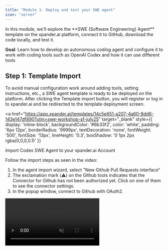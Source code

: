```yaml
---
title: "Module 1: Deploy and test your SWE agent"
icon: "server"
---
```


<Note>
  In this module, we'll explore the **SWE (Software Engineering) Agent** template on the xpander.ai platform, connect it to GitHub, download the code locally, and test it.
</Note>

**Goal**: Learn how to develop an autonomous coding agent and configure it to work with coding tools such as OpenAI Codex and how it can use different tools

## Step 1: Template Import

To avoid manual configuration work around adding tools, setting instructions, etc., a SWE agent template is ready to be deployed on the platform.
After clicking the Template import button, you will register or log in to xpander.ai and be redirected to the template deployment screen.

<a 
  href="https://app.xpander.ai/templates/14c5e651-a207-4a60-8dd6-143e147df890?utm=swe-workshop-sf-july25" 
  target="_blank" 
  style={{
    display: 'inline-block',
    backgroundColor: '#6b33f2',
    color: 'white',
    padding: '6px 12px',
    borderRadius: '9999px',
    textDecoration: 'none',
    fontWeight: '500',
    fontSize: '13px',
    lineHeight: '0.3',
    boxShadow: '0 1px 2px rgba(0,0,0,0.1)'
  }}
>
  Import Codex SWE Agent to your xpander.ai Account
</a>

Follow the import steps as seen in the video:

1. In the agent import wizard, select "New Github Pull Requests interface"
2. The exclamation mark (⚠️) on the Github tools indicates that the Connector for Github has not been authorized yet. Click on one of them to see the connector settings.
3. In the popup window, connect to Github with OAuth2.

<Frame>
  <video autoPlay muted loop playsInline className="w-full aspect-video" src="https://assets.xpanderai.io/workshops/videos/import-process.mp4" />
</Frame>

You are now seeing the AI Workbench - a user interface used to design, deploy, test and observe agents.

<Tip>
  The left side of the AI Workbench can be used to easily interact with your agent and see how it behaves in real time - we will do that in a minute.
</Tip>

Change the view to **Agent Graph** to see the visual representation of your agent or multi-agent team, including its different triggering capabilities and its available tools.

Check out the available tools your agent has. It can interact with GitHub - listing, creating, updating, and commenting on pull requests. More importantly, it can code using the built-in Coding agent, built on an enhanced version of Codex CLI.

<Frame>
![Serverless coding agent](/images/workshops/serverless-coding-agent.png)
</Frame>

<Accordion title="Red exclamation mark on Github tools?">


<Warning>If the Github tools on the graph are displaying a red exclamation mark, it's because you still need to authorize the Github connector. Click on the exclamation mark and go through the Auth process with OAuth2</Warning>


<Frame>
  <video autoPlay muted loop playsInline className="w-full aspect-video" src="https://assets.xpanderai.io/workshops/videos/swe-authorize-github.mp4" />
</Frame>

</Accordion>


<Accordion title="Codex CLI built into the agent?">

  The **Coding Agent** runs on **GPT-4.1** and handles high-level reasoning, task planning, and decision-making.  
  It uses tools to complete actions - one of them being the **Codex tool**.

  The **Codex tool** is a containerized, sandboxed version of the **Codex CLI**, running with the agent’s own **Git credentials**.  
  It's powered by the **codex-mini-latest** model, optimized for fast, focused code generation.

  The agent sends coding tasks to this tool - for example, “add tests for this function” - and the Codex tool writes or modifies the code.  
  Combined with the **GitHub integration**, the agent can autonomously list, create, update, and comment on pull requests.

</Accordion>

## Step 2: Test your agent using the visual AI Workbench

Let’s walk through a real GitHub workflow using your agent. We'll use the `xpander-ai/apps-by-agents` repository and test out some core capabilities.

---
### Test 1: The agent's capabilities

In the left tab of the AI Workbench (Tester tab), submit this prompt:

```text
What can you do ?
```

<Frame>
![Step 1 capabilities](/images/workshops/swe-capabilities.png)
</Frame>

---

### Test 2: List Pull Requests

In the left tab of the AI Workbench (Tester tab), submit this prompt:

```text
List all pull requests (open or closed) in "xpander-ai/apps-by-agents"
```


<Tip>
Change the view to **Full View** and expand the API calls to see the generated parameters from the AI model to the different APIs and the payload returned to the AI model.
</Tip>

<Frame>
![Full view](/images/workshops/full-view-action.png)
</Frame>

---

### Test 3: Summarize the Latest PR

```text
In xpander-ai/apps-by-agents, explain the most recent pull request and what the code changes do.
```

<Tip>
Click on "Channels" and go to "Chat" and open Markdown rich Web Interface built-in for your agent
</Tip>

<Frame>
![Step 3 PR Summary](/images/workshops/pr-summary.png)
</Frame>

## Step 3: Load the agent locally


Run the CLI to get your agent

```bash
xpander login
```

![xpander-login screenshot](/images/workshops/xpander-login.png)

You can now pull a list of the agents with 

```bash
xpander agent list
```

Click on the URL of the agent, and click on the CLI icon at the top left, and run
```
xpander agent init <agent-id>
```

![xpander-agent-init](/images/xpander-agent-init.png)

## Step 4: Run the agent locally

```bash
python3 -m venv .venv
source .venv/bin/activate
pip install -r requirements.txt
```

Then run `python myAgent.py`

```log
❯ python myAgent.py
22:07:51 | 🚀 Initializing MyAgent...
22:07:51 | 📋 Agent: Coding Agent
22:07:51 | 🔧 Tools: 9 available
22:07:51 | 💡 Example prompts: 5
22:07:51 |    e.g. "List open PRs in xpander-ai/xpander-sdk."
22:07:51 | ✅ Ready!
22:07:51 | 📝 Task: Hi!
22:08:10 |   📊 Step tokens: 3607
22:08:23 |   ✅ xpfinish-agent-execution-finished
22:08:23 | ✅ Done! Duration: 15.4s | Total tokens: 3607

Hello! How can I help you today? 😊
```

Next, run `python xpander_handler.py` to register your machine to receive events to the agent

```log
❯ python xpander_handler.py
22:16:36 | 🚀 Initializing MyAgent...
22:16:37 | 📋 Agent: Coding Agent
22:16:37 | 🔧 Tools: 9 available
22:16:37 | 💡 Example prompts: 5
22:16:37 |    e.g. "List open PRs in xpander-ai/xpander-sdk."
22:16:37 | ✅ Ready!
22:16:41 | Listener started; waiting for events…
22:16:47 | Worker registered – id=f3eee766-a787-4a84-a902-07e29c72953e
22:16:47 | Agent 'Coding Agent' chat: https://silver-finch.agents.xpander.ai | builder: https://app.xpander.ai/agents/860c35b6-3c74-4f19-af4c-f65209c6166b
```

<Check>
We now have the backend ready. The UI can help us control the agent tools, the model, the events that are coming, the authentication, and all the infrastructure needed for the agent.
</Check>

##  What's Next?

Your Coding Agent is now live and connected - it can generate code with Codex and interact with GitHub.

→ Proceed to [Module 2: Frontend Build & Testing](./02-load-backend-template) to connect a minimal OpenAI Codex-style UI to interact with your agent, track its tasks, etc.
